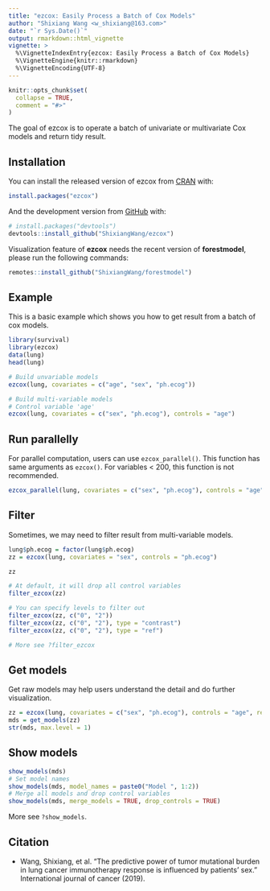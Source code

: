 ```yaml
---
title: "ezcox: Easily Process a Batch of Cox Models"
author: "Shixiang Wang <w_shixiang@163.com>"
date: "`r Sys.Date()`"
output: rmarkdown::html_vignette
vignette: >
  %\VignetteIndexEntry{ezcox: Easily Process a Batch of Cox Models}
  %\VignetteEngine{knitr::rmarkdown}
  %\VignetteEncoding{UTF-8}
---
```


```r
knitr::opts_chunk$set(
  collapse = TRUE,
  comment = "#>"
)
```

The goal of ezcox is to operate a batch of univariate or multivariate Cox models and return tidy result.

## Installation

You can install the released version of ezcox from [CRAN](https://CRAN.R-project.org) with:

``` r
install.packages("ezcox")
```

And the development version from [GitHub](https://github.com/) with:

``` r
# install.packages("devtools")
devtools::install_github("ShixiangWang/ezcox")
```

Visualization feature of **ezcox** needs the recent version of **forestmodel**, please run the following commands:

```r
remotes::install_github("ShixiangWang/forestmodel")
```

## Example

This is a basic example which shows you how to get result from a batch of cox models.

```r
library(survival)
library(ezcox)
data(lung)
head(lung)

# Build unvariable models
ezcox(lung, covariates = c("age", "sex", "ph.ecog"))

# Build multi-variable models
# Control variable 'age'
ezcox(lung, covariates = c("sex", "ph.ecog"), controls = "age")
```

## Run parallelly

For parallel computation, users can use `ezcox_parallel()`. This function has same arguments as `ezcox()`.
For variables < 200, this function is not recommended.

```r
ezcox_parallel(lung, covariates = c("sex", "ph.ecog"), controls = "age")
```


## Filter

Sometimes, we may need to filter result from multi-variable models.

```r
lung$ph.ecog = factor(lung$ph.ecog)
zz = ezcox(lung, covariates = "sex", controls = "ph.ecog")

zz

# At default, it will drop all control variables
filter_ezcox(zz)

# You can specify levels to filter out
filter_ezcox(zz, c("0", "2"))
filter_ezcox(zz, c("0", "2"), type = "contrast")
filter_ezcox(zz, c("0", "2"), type = "ref")

# More see ?filter_ezcox
```

## Get models

Get raw models may help users understand the detail and do further visualization.

```r
zz = ezcox(lung, covariates = c("sex", "ph.ecog"), controls = "age", return_models=TRUE)
mds = get_models(zz)
str(mds, max.level = 1)
```

## Show models

```r
show_models(mds)
# Set model names
show_models(mds, model_names = paste0("Model ", 1:2))
# Merge all models and drop control variables
show_models(mds, merge_models = TRUE, drop_controls = TRUE)
```

More see `?show_models`.

## Citation

* Wang, Shixiang, et al. “The predictive power of tumor mutational burden in lung cancer immunotherapy response is influenced by patients’ sex.” International journal of cancer (2019).
